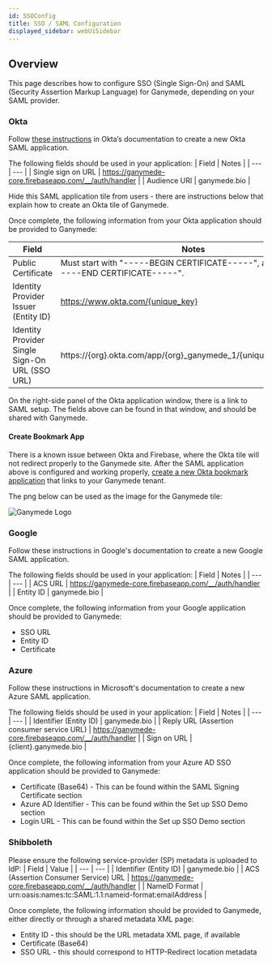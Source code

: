 ```yaml
---
id: SSOConfig
title: SSO / SAML Configuration
displayed_sidebar: webUiSidebar
---
```


## Overview

This page describes how to configure SSO (Single Sign-On) and SAML (Security Assertion Markup Language) for Ganymede, depending on your SAML provider. 

### Okta

Follow [these instructions](https://help.okta.com/oag/en-us/Content/Topics/Access-Gateway/add-app-saml-pass-thru-add-okta.htm) in Okta’s documentation to create a new Okta SAML application.

The following fields should be used in your application:
| Field | Notes |
| --- | --- |
| Single sign on URL | https://ganymede-core.firebaseapp.com/__/auth/handler |
| Audience URI | ganymede.bio |

Hide this SAML application tile from users - there are instructions below that explain how to create an Okta tile of Ganymede.

Once complete, the following information from your Okta application should be provided to Ganymede: 

| Field | Notes |
| --- | --- |
| Public Certificate | Must start with "-----BEGIN CERTIFICATE-----", and end with "-----END CERTIFICATE-----". |
| Identity Provider Issuer (Entity ID) | https://www.okta.com/{unique_key} |
| Identity Provider Single Sign-On URL (SSO URL) | https://\{org\}.okta.com/app/\{org\}_ganymede_1/\{unique_key\}/sso/saml |

On the right-side panel of the Okta application window, there is a link to SAML setup. The fields above can be found in that window, and should be shared with Ganymede.

#### Create Bookmark App

There is a known issue between Okta and Firebase, where the Okta tile will not redirect properly to the Ganymede site. After the SAML application above is configured and working properly, [create a new Okta bookmark application](https://help.okta.com/oie/en-us/Content/Topics/Apps/apps-create-bookmark.htm) that links to your Ganymede tenant.  

The png below can be used as the image for the Ganymede tile:

<img alt="Ganymede Logo" src="https://storage.cloud.google.com/ganymede-bio-website/public/logo/Ganymede_logo-02.png" />

### Google

Follow these instructions in Google's documentation to create a new Google SAML application.

The following fields should be used in your application:
| Field | Notes |
| --- | --- |
| ACS URL | https://ganymede-core.firebaseapp.com/__/auth/handler |
| Entity ID | ganymede.bio |

Once complete, the following information from your Google application should be provided to Ganymede: 

- SSO URL
- Entity ID
- Certificate

### Azure

Follow these instructions in Microsoft's documentation to create a new Azure SAML application.

The following fields should be used in your application:
| Field | Notes |
| --- | --- |
| Identifier (Entity ID) | ganymede.bio |
| Reply URL (Assertion consumer service URL) | https://ganymede-core.firebaseapp.com/__/auth/handler |
| Sign on URL | \{client\}.ganymede.bio |

Once complete, the following information from your Azure AD SSO application should be provided to Ganymede: 

- Certificate (Base64) - This can be found within the SAML Signing Certificate section
- Azure AD Identifier - This can be found within the Set up SSO Demo section
- Login URL - This can be found within the Set up SSO Demo section

### Shibboleth

Please ensure the following service-provider (SP) metadata is uploaded to IdP:
| Field | Value |
| --- | --- |
| Identifier (Entity ID) | ganymede.bio |
| ACS (Assertion Consumer Service) URL | https://ganymede-core.firebaseapp.com/__/auth/handler |
| NameID Format | urn:oasis:names:tc:SAML:1.1:nameid-format:emailAddress |

Once complete, the following information should be provided to Ganymede, either directly or through a shared metadata XML page:

- Entity ID - this should be the URL metadata XML page, if available
- Certificate (Base64)
- SSO URL - this should correspond to HTTP-Redirect location metadata
